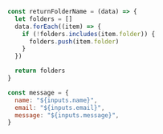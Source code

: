 ```javascript
const returnFolderName = (data) => {
  let folders = []
  data.forEach((item) => {
    if (!folders.includes(item.folder)) {
      folders.push(item.folder)
    }
  })

  return folders
}
```

```js
const message = {
  name: "${inputs.name}",
  email: "${inputs.email}",
  message: "${inputs.message}",
}
```
